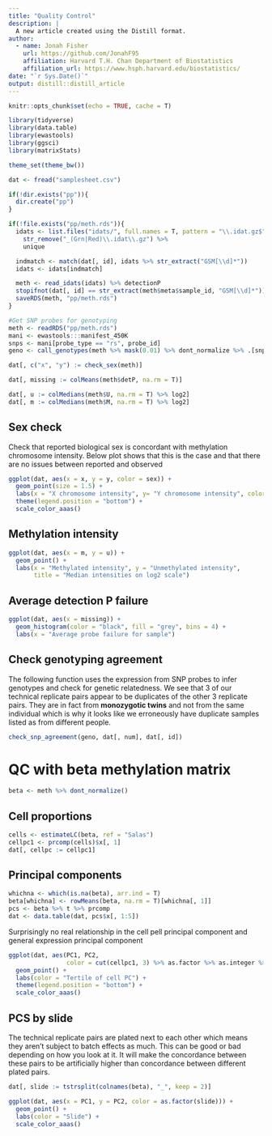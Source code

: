 ```yaml
---
title: "Quality Control"
description: |
  A new article created using the Distill format.
author:
  - name: Jonah Fisher
    url: https://github.com/JonahF95
    affiliation: Harvard T.H. Chan Department of Biostatistics
    affiliation_url: https://www.hsph.harvard.edu/biostatistics/
date: "`r Sys.Date()`"
output: distill::distill_article
---
```



```r
knitr::opts_chunk$set(echo = TRUE, cache = T)

library(tidyverse)
library(data.table)
library(ewastools)
library(ggsci)
library(matrixStats)

theme_set(theme_bw())
```


```r
dat <- fread("samplesheet.csv")

if(!dir.exists("pp")){
  dir.create("pp")
}
```

```r
if(!file.exists("pp/meth.rds")){
  idats <- list.files("idats/", full.names = T, pattern = "\\.idat.gz$") %>%
    str_remove("_(Grn|Red)\\.idat\\.gz") %>%
    unique 

  indmatch <- match(dat[, id], idats %>% str_extract("GSM[\\d]*"))
  idats <- idats[indmatch]

  meth <- read_idats(idats) %>% detectionP
  stopifnot(dat[, id] == str_extract(meth$meta$sample_id, "GSM[\\d]*"))
  saveRDS(meth, "pp/meth.rds")
}
```

```r
#Get SNP probes for genotyping
meth <- readRDS("pp/meth.rds")
mani <- ewastools:::manifest_450K
snps <- mani[probe_type == "rs", probe_id]
geno <- call_genotypes(meth %>% mask(0.01) %>% dont_normalize %>% .[snps,])

dat[, c("x", "y") := check_sex(meth)]

dat[, missing := colMeans(meth$detP, na.rm = T)]

dat[, u := colMedians(meth$U, na.rm = T) %>% log2]
dat[, m := colMedians(meth$M, na.rm = T) %>% log2]
```

## Sex check

Check that reported biological sex is concordant with methylation chromosome
intensity. Below plot shows that this is the case and that there are no issues
between reported and observed

```r
ggplot(dat, aes(x = x, y = y, color = sex)) +
  geom_point(size = 1.5) +
  labs(x = "X chromosome intensity", y= "Y chromosome intensity", color = "Reported sex") +
  theme(legend.position = "bottom") +
  scale_color_aaas()
```

## Methylation intensity

```r
ggplot(dat, aes(x = m, y = u)) +
  geom_point() + 
  labs(x = "Methylated intensity", y = "Unmethylated intensity",
       title = "Median intensities on log2 scale")
```

## Average detection P failure

```r
ggplot(dat, aes(x = missing)) +
  geom_histogram(color = "black", fill = "grey", bins = 4) +
  labs(x = "Average probe failure for sample")
```

## Check genotyping agreement

The following function uses the expression from SNP probes to infer genotypes
and check for genetic relatedness. We see that 3 of our technical replicate
pairs appear to be duplicates of the other 3 replicate pairs. They are in fact 
from **monozygotic twins** and not from the same individual which is why
it looks like we erroneously have duplicate samples listed as from different 
people.

```r
check_snp_agreement(geno, dat[, num], dat[, id])

```

# QC with beta methylation matrix

```r
beta <- meth %>% dont_normalize()
```


## Cell proportions

```r
cells <- estimateLC(beta, ref = "Salas")
cellpc1 <- prcomp(cells)$x[, 1]
dat[, cellpc := cellpc1]
```

## Principal components

```r
whichna <- which(is.na(beta), arr.ind = T)
beta[whichna] <- rowMeans(beta, na.rm = T)[whichna[, 1]]
pcs <- beta %>% t %>% prcomp
dat <- data.table(dat, pcs$x[, 1:5])
```

Surprisingly no real relationship in the cell pell principal component and 
general expression principal component

```r
ggplot(dat, aes(PC1, PC2, 
                color = cut(cellpc1, 3) %>% as.factor %>% as.integer %>% as.factor)) +
  geom_point() +
  labs(color = "Tertile of cell PC") +
  theme(legend.position = "bottom") +
  scale_color_aaas()
```

## PCS by slide

The technical replicate pairs are plated next to each other which means
they aren't subject to batch effects as much. This can be good or bad depending
on how you look at it. It will make the concordance between these pairs
to be artificially higher than concordance between different plated pairs.

```r
dat[, slide := tstrsplit(colnames(beta), "_", keep = 2)]

ggplot(dat, aes(x = PC1, y = PC2, color = as.factor(slide))) +
  geom_point() +
  labs(color = "Slide") +
  scale_color_aaas()
```

